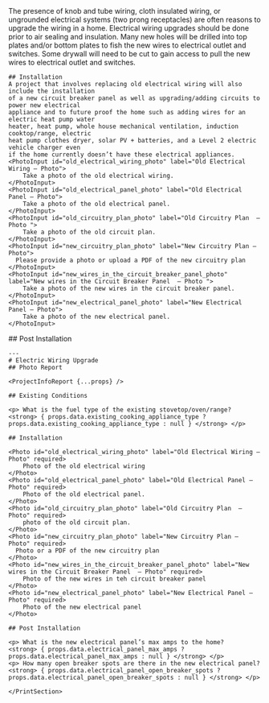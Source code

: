 <Tabs>
  <Tab eventKey="installation" title="Installation">
    <Collapsible header="Existing Condition">
      The presence of knob and tube wiring, cloth insulated wiring, or ungrounded electrical 
      systems (two prong receptacles) are often reasons to upgrade the wiring in a home. 
      Electrical wiring upgrades should be done prior to air sealing and insulation. 
      Many new holes will be drilled into top plates and/or bottom plates to fish the new wires 
      to electrical outlet and switches. Some drywall will need to be cut to gain access 
      to pull the new wires to electrical outlet and switches. 
    </Collapsible>
      
    ## Installation
    A project that involves replacing old electrical wiring will also include the installation 
    of a new circuit breaker panel as well as upgrading/adding circuits to power new electrical 
    appliance and to future proof the home such as adding wires for an electric heat pump water 
    heater, heat pump, whole house mechanical ventilation, induction cooktop/range, electric 
    heat pump clothes dryer, solar PV + batteries, and a Level 2 electric vehicle charger even 
    if the home currently doesn’t have these electrical appliances.
    <PhotoInput id="old_electrical_wiring_photo" label="Old Electrical Wiring – Photo">
        Take a photo of the old electrical wiring.   
    </PhotoInput>
    <PhotoInput id="old_electrical_panel_photo" label="Old Electrical Panel – Photo">
        Take a photo of the old electrical panel.
    </PhotoInput>
    <PhotoInput id="old_circuitry_plan_photo" label="Old Circuitry Plan  – Photo ">
        Take a photo of the old circuit plan.
    </PhotoInput>
    <PhotoInput id="new_circuitry_plan_photo" label="New Circuitry Plan – Photo">
      Please provide a photo or upload a PDF of the new circuitry plan
    </PhotoInput>
    <PhotoInput id="new_wires_in_the_circuit_breaker_panel_photo" label="New wires in the Circuit Breaker Panel  – Photo ">
        Take a photo of the new wires in the circuit breaker panel.
    </PhotoInput>
    <PhotoInput id="new_electrical_panel_photo" label="New Electrical Panel – Photo">
        Take a photo of the new electrical panel.
    </PhotoInput>
  </Tab>
  <Tab eventKey="post_installation"  title="Post-Installation">
    ## Post Installation
    <NumberInput label="What is the new electrical panel’s max amps to the home?"  path="electrical_panel_max_amps" />
    <NumberInput label="How many open breaker spots are there in the new electrical panel?"  path="electrical_panel_open_breaker_spots" />
  </Tab>
  <Tab eventKey="report"  title="Report">
   <PrintSection label="Print Report" title={props.project?.metadata_?.doc_name+ "-" + props.metadata?.template_title + "-" +props.metadata?.doc_name}>

    ---
    # Electric Wiring Upgrade
    ## Photo Report

    <ProjectInfoReport {...props} />

    ## Existing Conditions

    <p> What is the fuel type of the existing stovetop/oven/range?   <strong> { props.data.existing_cooking_appliance_type ? props.data.existing_cooking_appliance_type : null } </strong> </p>

    ## Installation
    
    <Photo id="old_electrical_wiring_photo" label="Old Electrical Wiring – Photo" required>
        Photo of the old electrical wiring  
    </Photo>
    <Photo id="old_electrical_panel_photo" label="Old Electrical Panel – Photo" required>
        Photo of the old electrical panel.
    </Photo>
    <Photo id="old_circuitry_plan_photo" label="Old Circuitry Plan  – Photo" required>
        photo of the old circuit plan.
    </Photo>
    <Photo id="new_circuitry_plan_photo" label="New Circuitry Plan – Photo" required>
      Photo or a PDF of the new circuitry plan
    </Photo>
    <Photo id="new_wires_in_the_circuit_breaker_panel_photo" label="New wires in the Circuit Breaker Panel  – Photo" required>
        Photo of the new wires in teh circuit breaker panel
    </Photo>
    <Photo id="new_electrical_panel_photo" label="New Electrical Panel – Photo" required>
        Photo of the new electrical panel
    </Photo>

    ## Post Installation

    <p> What is the new electrical panel’s max amps to the home?   <strong> { props.data.electrical_panel_max_amps ? props.data.electrical_panel_max_amps : null } </strong> </p>
    <p> How many open breaker spots are there in the new electrical panel?  <strong> { props.data.electrical_panel_open_breaker_spots ? props.data.electrical_panel_open_breaker_spots : null } </strong> </p>

    </PrintSection>
  </Tab>
</Tabs>